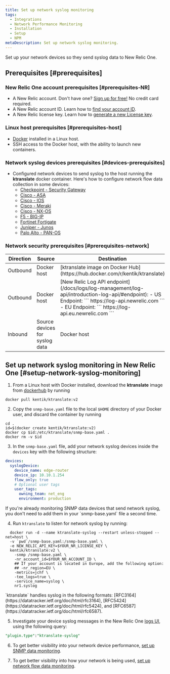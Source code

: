 ```yaml
---
title: Set up network syslog monitoring
tags:
  - Integrations
  - Network Performance Monitoring
  - Installation
  - Setup
  - NPM
metaDescription: Set up network syslog monitoring.
---
```


Set up your network devices so they send syslog data to New Relic One.

## Prerequisites [#prerequisites]

### New Relic One account prerequisites [#prerequisites-NR]

- A New Relic account. Don't have one? [Sign up for free!](https://newrelic.com/signup) No credit card required.
- A New Relic account ID. Learn how to [find your account ID](/docs/accounts/accounts-billing/account-setup/account-id/).
- A New Relic license key. Learn how to [generate a new License key](/docs/apis/intro-apis/new-relic-api-keys/#ingest-license-key).

### Linux host prerequisites [#prerequisites-host]

- [Docker](https://docs.docker.com/engine/install/) installed in a Linux host.
- SSH access to the Docker host, with the ability to launch new containers.

### Network syslog devices prerequisites [#devices-prerequisites]

- Configured network devices to send syslog to the host running the **ktranslate** docker container. Here's how to configure network flow data collection in some devices:
  - [Checkpoint - Security Gateway](https://sc1.checkpoint.com/documents/R80.40/WebAdminGuides/EN/CP_R80.40_LoggingAndMonitoring_AdminGuide/opics-LMG/Working-with-Syslog-Servers.htm)
  - [Cisco - ASA](https://www.cisco.com/c/en/us/support/docs/security/pix-500-series-security-appliances/63884-config-asa-00.html)
  - [Cisco - IOS](https://community.cisco.com/t5/networking-documents/how-to-configure-logging-in-cisco-ios/ta-p/3132434)
  - [Cisco - Meraki](https://documentation.meraki.com/General_Administration/Monitoring_and_Reporting/Syslog_Server_Overview_and_Configuration)
  - [Cisco - NX-OS](https://www.cisco.com/c/en/us/td/docs/switches/datacenter/nexus9000/sw/6-x/system_management/configuration/guide/_Cisco_Nexus_9000_Series_NX-OS_System_Management_Configuration_Guide/sm_5syslog.html)
  - [F5 - BIG-IP](https://support.f5.com/csp/article/K13080)
  - [Fortinet Fortigate](https://help.fortinet.com/fadc/4-5-1/olh/Content/FortiADC/handbook/log_remote.htm)
  - [Juniper - Junos](https://www.juniper.net/documentation/us/en/software/junos/network-mgmt/topics/ref/statement/syslog-edit-system.html)
  - [Palo Alto - PAN-OS](https://docs.paloaltonetworks.com/pan-os/10-1/pan-os-admin/monitoring/use-syslog-for-monitoring/onfigure-syslog-monitoring.html)

### Network security prerequisites [#prerequisites-network]

<table>
  <thead>
    <tr>
      <th style={{ width: '100px' }}>Direction</th>
      <th>Source</th>
      <th>Destination</th>
      <th>Ports</th>
      <th>Protocol</th>
    </tr>
  </thead>
  <tbody>
    <tr>
      <td>Outbound</td>
      <td>Docker host</td>
      <td>
        [ktranslate image on Docker
        Hub](https://hub.docker.com/r/kentik/ktranslate)
      </td>
      <td>443</td>
      <td>TCP</td>
    </tr>
    <tr>
      <td>Outbound</td>
      <td>Docker host</td>
      <td>
        [New Relic Log
        API endpoint](/docs/logs/log-management/log-api/introduction-log-api/#endpoint):
        - US Endpoint:
          ```
          https://log-api.newrelic.com
          ```
        - EU Endpoint:
          ```
          https://log-api.eu.newrelic.com
          ```
      </td>
      <td>443</td>
      <td>TCP</td>
    </tr>
    <tr>
      <td>Inbound</td>
      <td>Source devices for syslog data</td>
      <td>Docker host</td>
      <td>514 (default)</td>
      <td>UDP</td>
    </tr>
  </tbody>
</table>

## Set up network syslog monitoring in New Relic One [#setup-network-syslog-monitoring]

1. From a Linux host with Docker installed, download the **ktranslate** image from [dockerhub](https://hub.docker.com/) by running
  ```shell
  docker pull kentik/ktranslate:v2
  ```

2. Copy the `snmp-base.yaml` file to the local `$HOME` directory of your Docker user, and discard the container by running
  ```shell
  cd .
  id=$(docker create kentik/ktranslate:v2)
  docker cp $id:/etc/ktranslate/snmp-base.yaml .
  docker rm -v $id
  ```

3. In the `snmp-base.yaml` file, add your network syslog devices inside the `devices` key with the following structure:
  ```yaml
  devices:
    syslogDevice:
      device_name: edge-router
      device_ip: 10.10.1.254
      flow_only: true
      # Optional user tags
      user_tags:
        owning_team: net_eng
        environment: production
  ```

<Callout variant="tip">
  If you're already monitoring SNMP data devices that send network syslog, you don't need to add them in your `snmp-base.yaml` file a second time.
</Callout>

4. Run `ktranslate` to listen for network syslog by running:
  ```shell
    docker run -d --name ktranslate-syslog --restart unless-stopped --net=host \
    -v `pwd`/snmp-base.yaml:/snmp-base.yaml \
    -e NEW_RELIC_API_KEY=$YOUR_NR_LICENSE_KEY \
    kentik/ktranslate:v2 \
      -snmp /snmp-base.yaml \
      -nr_account_id=$YOUR_NR_ACCOUNT_ID \
      ## If your account is located in Europe, add the following option:
      ## -nr_region=EU \
      -metrics=jchf \
      -tee_logs=true \
      -service_name=syslog \
      nr1.syslog
  ```

<Callout variant="tip">
  `ktranslate` handles syslog in the following formats: [RFC3164](https://datatracker.ietf.org/doc/html/rfc3164), [RFC5424](https://datatracker.ietf.org/doc/html/rfc5424), and [RFC6587](https://datatracker.ietf.org/doc/html/rfc6587).
</Callout>

5. Investigate your device syslog messages in the New Relic One [logs UI](/docs/logs/ui-data/use-logs-ui), using the following query:
  ```sql
  "plugin.type":"ktranslate-syslog"
  ```

6. To get better visibility into your network device performance, [set up SNMP data monitoring](/docs/network-performance-monitoring/setup-performance-monitoring/snmp-performance-monitoring).

7. To get better visibility into how your network is being used, [set up network flow data monitoring](/docs/network-performance-monitoring/setup-performance-monitoring/network-flow-monitoring).
